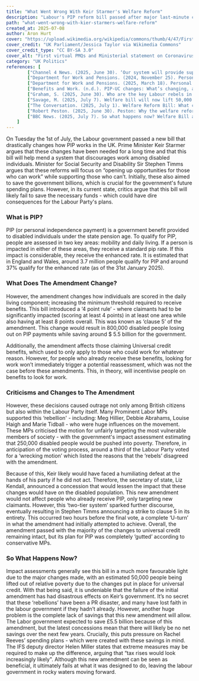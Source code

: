 ```yaml
---
title: "What Went Wrong With Keir Starmer's Welfare Reform"
description: "Labour's PIP reform bill passed after major last-minute changes, sparking party rebellion and raising concerns over lost savings."
path: "what-went-wrong-with-kier-starmers-welfare-reform"
created_at: 2025-07-08
author: Aron Hurt
cover: "https://upload.wikimedia.org/wikipedia/commons/thumb/4/47/First_virtual_PMQs_and_Ministerial_statement_on_Coronavirus_22.04.2020_02.jpg/640px-First_virtual_PMQs_and_Ministerial_statement_on_Coronavirus_22.04.2020_02.jpg"
cover_credit: "UK Parliament/Jessica Taylor via Wikimedia Commons"
cover_credit_type: "CC BY-SA 3.0"
cover_alt: "First virtual PMQs and Ministerial statement on Coronavirus 22/04/2020"
category: "UK Politics"
references: [
        ["Channel 4 News. (2025, June 30). ‘Our system will provide support for those who aren’t able to work,’ says Labour MP on welfare reform [Video]. Channel 4.", "https://www.channel4.com/news/our-system-will-provide-support-for-those-who-arent-able-to-work-says-labour-mp-on-welfare-reform"],
        ["Department for Work and Pensions. (2024, November 25). Personal Independence Payment (PIP) handbook. GOV.UK. Retrieved 8 July 2025.", "https://www.gov.uk/government/publications/personal-independence-payment-fact-sheets/pip-handbook"],
        ["Department for Work and Pensions. (2025, March 18). Personal Independence Payment statistics to January 2025. GOV.UK.", "https://www.gov.uk/government/statistics/personal-independence-payment-statistics-to-january-2025/personal-independence-payment-official-statistics-to-january-2025"],
        ["Benefits and Work. (n.d.). PIP‑UC changes: What’s changing, and when. Benefits and Work.", "https://www.benefitsandwork.co.uk/personal-independence-payment-pip/pip-uc-changes/whats-changing-when"],
        ["Graham, S. (2025, June 30). Who are the key Labour rebels in the revolt against Starmer’s welfare bill? The Guardian.", "https://www.theguardian.com/politics/2025/jun/30/who-are-the-key-labour-rebels-in-the-revolt-against-starmers-welfare-bill"],
        ["Savage, M. (2025, July 7). Welfare bill will now lift 50,000 out of poverty after changes, assessment finds. The Guardian.", "https://www.theguardian.com/society/2025/jul/07/welfare-bill-will-now-lift-50000-out-of-poverty-after-changes-assessment-finds"],
        ["The Conversation. (2025, July 1). Welfare Reform Bill: What changes did the government make to get it over the line? The Conversation.", "https://www.theconversation.com/welfare-reform-bill-what-changes-did-the-government-make-to-get-it-over-the-line-260121"],
        ["Robert Peston. (2025, June 30). Peston: Why the welfare reform row is about so much more than welfare. ITV News.", "https://youtu.be/jPPD5NOJIMo?t=80"],
        ["BBC News. (2025, July 7). So what happens now? Welfare Bill aftermath—what’s next? BBC.", "https://www.bbc.co.uk/news/articles/cj924xvzrr2o"]
    ]
---
```


On Tuesday the 1st of July, the Labour government passed a new bill that drastically changes how PIP works in the UK. Prime Minister Keir Starmer argues that these changes have been needed for a long time and that this bill will help mend a system that discourages work among disabled individuals. Minister for Social Security and Disability Sir Stephen Timms argues that these reforms will focus on “opening up opportunities for those who can work” <Pointer number="1" /> while supporting those who can’t. Initially, these also aimed to save the government billions, which is crucial for the government's future spending plans. However, in its current state, critics argue that this bill will likely fail to save the necessary funds - which could have dire consequences for the Labour Party's plans.

### What is PIP? 

PIP (or personal independence payment) is a government benefit provided to disabled individuals under the state pension age. <Pointer number="2" /> To qualify for PIP, people are assessed in two key areas: mobility and daily living. If a person is impacted in either of these areas, they receive a standard pip rate. If this impact is considerable, they receive the enhanced rate. It is estimated that in England and Wales, around 3.7 million people qualify for PIP and around 37% qualify for the enhanced rate (as of the 31st January 2025). <Pointer number="3" />

### What Does The Amendment Change? 

However, the amendment changes how individuals are scored in the daily living component; increasing the minimum threshold required to receive benefits. This bill introduced a ‘4 point rule’ - where claimants had to be significantly impacted (scoring at least 4 points) in at least one area while also having at least 8 points overall. <Pointer number="4" /> This was known as ‘clause 5’ of the amendment. This change would result in 800,000 disabled people losing out on PIP payments while saving around $ 5.5 billion for the government. 

Additionally, the amendment affects those claiming Universal credit benefits, which used to only apply to those who could work for whatever reason. However, for people who already receive these benefits, looking for work won’t immediately trigger a potential reassessment, which was not the case before these amendments. This, in theory, will incentivise people on benefits to look for work.

### Criticisms and Changes to The Amendment 

However, these decisions caused outrage not only among British citizens but also within the Labour Party itself. Many Prominent Labor MPs supported this ‘rebellion' - including: Meg Hillier, Debbie Abrahams, Louise Haigh and Marie Tidball - who were huge influences on the movement. <Pointer number="5" /> These MPs criticised the motion for unfairly targeting the most vulnerable members of society - with the government's impact assessment estimating that 250,000 disabled people would be pushed into poverty. <Pointer number="6" /> Therefore, in anticipation of the voting process, around a third of the Labour Party voted for a ‘wrecking motion’ which listed the reasons that the ‘rebels’ disagreed with the amendment. 

Because of this, Keir likely would have faced a humiliating defeat at the hands of his party if he did not act. Therefore, the secretary of state, Liz Kendall, announced a concession that would lessen the impact that these changes would have on the disabled population. This new amendment would not affect people who already receive PIP, only targeting new claimants. <Pointer number="7" /> However, this ‘two-tier system’ sparked further discourse, eventually resulting in Stephen Timms announcing a strike to clause 5 in its entirety. <Pointer number="4" /> <Pointer number="7" /> This occurred two hours before the final vote, a complete ‘U-turn’ in what the amendment had initially attempted to achieve. Overall, the amendment passed with the majority of the changes to universal credit remaining intact, but its plan for PIP was completely ‘gutted’ according to conservative MPs. <Pointer number="8" />

### So What Happens Now? 

Impact assessments generally see this bill in a much more favourable light due to the major changes made, with an estimated 50,000 people being lifted out of relative poverty due to the changes put in place for universal credit. <Pointer number="6" /> With that being said, it is undeniable that the failure of the initial amendment has had disastrous effects on Keir’s government. It’s no secret that these ‘rebellions’ have been a PR disaster, and many have lost faith in the labour government if they hadn’t already. However, another huge problem is the complete lack of savings that this new amendment will allow. The Labor government expected to save £5.5 billion because of this amendment, but the latest concessions mean that there will likely be no net savings over the next few years. <Pointer number="9" /> Crucially, this puts pressure on Rachel Reeves’ spending plans - which were created with these savings in mind. The IFS deputy director Helen Miller states that extreme measures may be required to make up the difference, arguing that “tax rises would look increasingly likely". <Pointer number="9" /> Although this new amendment can be seen as beneficial, it ultimately fails at what it was designed to do, leaving the labour government in rocky waters moving forward.
